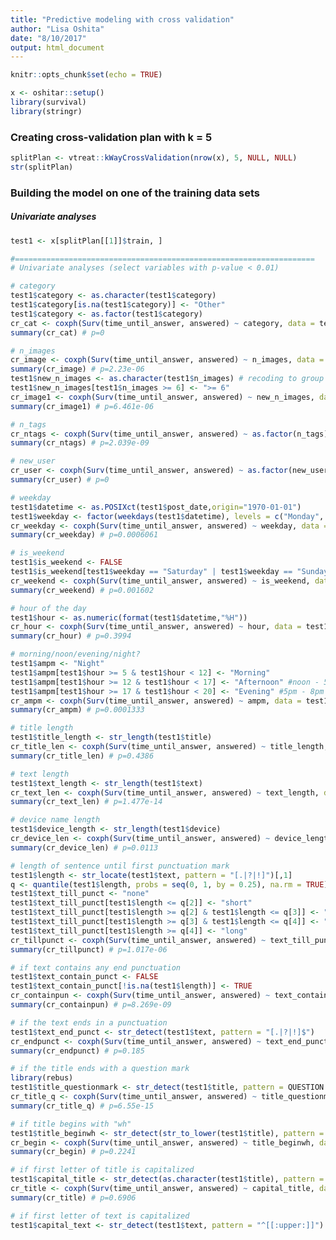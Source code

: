```yaml
---
title: "Predictive modeling with cross validation"
author: "Lisa Oshita"
date: "8/10/2017"
output: html_document
---
```


```r
knitr::opts_chunk$set(echo = TRUE)
```

```r
x <- oshitar::setup()
library(survival)
library(stringr)
```

### Creating cross-validation plan with k = 5

```r
splitPlan <- vtreat::kWayCrossValidation(nrow(x), 5, NULL, NULL)
str(splitPlan)
```

### Building the model on one of the training data sets

##### Univariate analyses 

```r
test1 <- x[splitPlan[[1]]$train, ]

#===================================================================
# Univariate analyses (select variables with p-value < 0.01)

# category 
test1$category <- as.character(test1$category)
test1$category[is.na(test1$category)] <- "Other"
test1$category <- as.factor(test1$category)
cr_cat <- coxph(Surv(time_until_answer, answered) ~ category, data = test1)
summary(cr_cat) # p=0 

# n_images
cr_image <- coxph(Surv(time_until_answer, answered) ~ n_images, data = test1)
summary(cr_image) # p=2.23e-06
test1$new_n_images <- as.character(test1$n_images) # recoding to group questions with >= 6 images 
test1$new_n_images[test1$n_images >= 6] <- ">= 6"
cr_image1 <- coxph(Surv(time_until_answer, answered) ~ new_n_images, data = test1)
summary(cr_image1) # p=6.461e-06

# n_tags
cr_ntags <- coxph(Surv(time_until_answer, answered) ~ as.factor(n_tags), data = test1)
summary(cr_ntags) # p=2.039e-09

# new_user
cr_user <- coxph(Surv(time_until_answer, answered) ~ as.factor(new_user), data = test1)
summary(cr_user) # p=0

# weekday 
test1$datetime <- as.POSIXct(test1$post_date,origin="1970-01-01")
test1$weekday <- factor(weekdays(test1$datetime), levels = c("Monday", "Tuesday", "Wednesday", "Thursday", "Friday", "Saturday", "Sunday"))
cr_weekday <- coxph(Surv(time_until_answer, answered) ~ weekday, data = test1)
summary(cr_weekday) # p=0.0006061

# is_weekend
test1$is_weekend <- FALSE
test1$is_weekend[test1$weekday == "Saturday" | test1$weekday == "Sunday"] <- TRUE
cr_weekend <- coxph(Surv(time_until_answer, answered) ~ is_weekend, data = test1)
summary(cr_weekend) # p=0.001602

# hour of the day
test1$hour <- as.numeric(format(test1$datetime,"%H"))
cr_hour <- coxph(Surv(time_until_answer, answered) ~ hour, data = test1)
summary(cr_hour) # p=0.3994

# morning/noon/evening/night?
test1$ampm <- "Night"
test1$ampm[test1$hour >= 5 & test1$hour < 12] <- "Morning"
test1$ampm[test1$hour >= 12 & test1$hour < 17] <- "Afternoon" #noon - 5pm 
test1$ampm[test1$hour >= 17 & test1$hour < 20] <- "Evening" #5pm - 8pm 
cr_ampm <- coxph(Surv(time_until_answer, answered) ~ ampm, data = test1)
summary(cr_ampm) # p=0.0001333

# title length 
test1$title_length <- str_length(test1$title)
cr_title_len <- coxph(Surv(time_until_answer, answered) ~ title_length, data = test1)
summary(cr_title_len) # p=0.4386

# text length
test1$text_length <- str_length(test1$text)
cr_text_len <- coxph(Surv(time_until_answer, answered) ~ text_length, data = test1)
summary(cr_text_len) # p=1.477e-14

# device name length
test1$device_length <- str_length(test1$device)
cr_device_len <- coxph(Surv(time_until_answer, answered) ~ device_length, data = test1)
summary(cr_device_len) # p=0.0113

# length of sentence until first punctuation mark 
test1$length <- str_locate(test1$text, pattern = "[.|?|!]")[,1]
q <- quantile(test1$length, probs = seq(0, 1, by = 0.25), na.rm = TRUE)
test1$text_till_punct <- "none"
test1$text_till_punct[test1$length <= q[2]] <- "short"
test1$text_till_punct[test1$length >= q[2] & test1$length <= q[3]] <- "medium"
test1$text_till_punct[test1$length >= q[3] & test1$length <= q[4]] <- "moderate"
test1$text_till_punct[test1$length >= q[4]] <- "long"
cr_tillpunct <- coxph(Surv(time_until_answer, answered) ~ text_till_punct, data = test1)
summary(cr_tillpunct) # p=1.017e-06

# if text contains any end punctuation
test1$text_contain_punct <- FALSE
test1$text_contain_punct[!is.na(test1$length)] <- TRUE
cr_containpun <- coxph(Surv(time_until_answer, answered) ~ text_contain_punct, data = test1)
summary(cr_containpun) # p=8.269e-09

# if the text ends in a punctuation
test1$text_end_punct <- str_detect(test1$text, pattern = "[.|?|!]$")
cr_endpunct <- coxph(Surv(time_until_answer, answered) ~ text_end_punct, data = test1)
summary(cr_endpunct) # p=0.185

# if the title ends with a question mark
library(rebus)
test1$title_questionmark <- str_detect(test1$title, pattern = QUESTION %R% END)
cr_title_q <- coxph(Surv(time_until_answer, answered) ~ title_questionmark, data = test1)
summary(cr_title_q) # p=6.55e-15

# if title begins with "wh"
test1$title_beginwh <- str_detect(str_to_lower(test1$title), pattern = "^wh")
cr_begin <- coxph(Surv(time_until_answer, answered) ~ title_beginwh, data = test1)
summary(cr_begin) # p=0.2241

# if first letter of title is capitalized
test1$capital_title <- str_detect(as.character(test1$title), pattern = "^[[:upper:]]")
cr_title <- coxph(Surv(time_until_answer, answered) ~ capital_title, data = test1)
summary(cr_title) # p=0.6906

# if first letter of text is capitalized
test1$capital_text <- str_detect(test1$text, pattern = "^[[:upper:]]")

```


